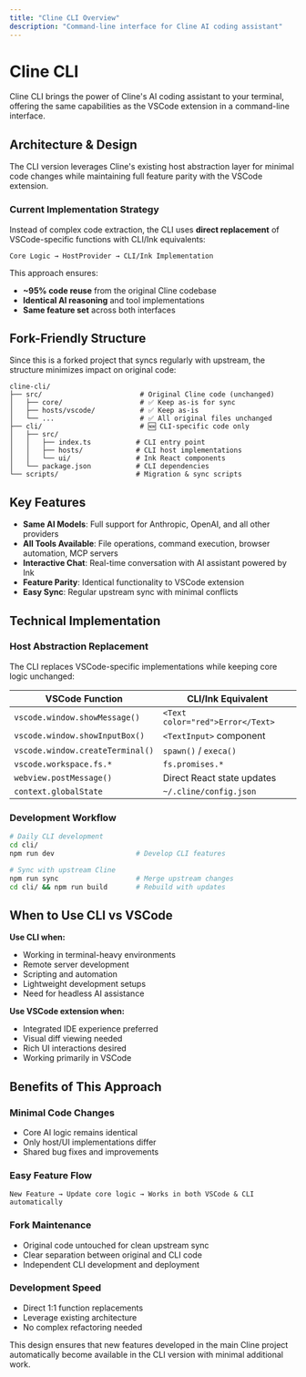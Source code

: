 ```yaml
---
title: "Cline CLI Overview"
description: "Command-line interface for Cline AI coding assistant"
---
```


# Cline CLI

Cline CLI brings the power of Cline's AI coding assistant to your terminal, offering the same capabilities as the VSCode extension in a command-line interface.

## Architecture & Design

The CLI version leverages Cline's existing host abstraction layer for minimal code changes while maintaining full feature parity with the VSCode extension.

### Current Implementation Strategy

Instead of complex code extraction, the CLI uses **direct replacement** of VSCode-specific functions with CLI/Ink equivalents:

```
Core Logic → HostProvider → CLI/Ink Implementation
```

This approach ensures:
- **~95% code reuse** from the original Cline codebase
- **Identical AI reasoning** and tool implementations
- **Same feature set** across both interfaces

## Fork-Friendly Structure

Since this is a forked project that syncs regularly with upstream, the structure minimizes impact on original code:

```
cline-cli/
├── src/                        # Original Cline code (unchanged)
│   ├── core/                   # ✅ Keep as-is for sync
│   ├── hosts/vscode/           # ✅ Keep as-is
│   └── ...                     # ✅ All original files unchanged
├── cli/                        # 🆕 CLI-specific code only
│   ├── src/
│   │   ├── index.ts           # CLI entry point
│   │   ├── hosts/             # CLI host implementations
│   │   └── ui/                # Ink React components
│   └── package.json           # CLI dependencies
└── scripts/                   # Migration & sync scripts
```

## Key Features

- **Same AI Models**: Full support for Anthropic, OpenAI, and all other providers
- **All Tools Available**: File operations, command execution, browser automation, MCP servers
- **Interactive Chat**: Real-time conversation with AI assistant powered by Ink
- **Feature Parity**: Identical functionality to VSCode extension
- **Easy Sync**: Regular upstream sync with minimal conflicts

## Technical Implementation

### Host Abstraction Replacement

The CLI replaces VSCode-specific implementations while keeping core logic unchanged:

| VSCode Function | CLI/Ink Equivalent |
|---|---|
| `vscode.window.showMessage()` | `<Text color="red">Error</Text>` |
| `vscode.window.showInputBox()` | `<TextInput>` component |
| `vscode.window.createTerminal()` | `spawn()` / `execa()` |
| `vscode.workspace.fs.*` | `fs.promises.*` |
| `webview.postMessage()` | Direct React state updates |
| `context.globalState` | `~/.cline/config.json` |

### Development Workflow

```bash
# Daily CLI development
cd cli/
npm run dev                    # Develop CLI features

# Sync with upstream Cline
npm run sync                   # Merge upstream changes
cd cli/ && npm run build       # Rebuild with updates
```

## When to Use CLI vs VSCode

**Use CLI when:**
- Working in terminal-heavy environments
- Remote server development
- Scripting and automation
- Lightweight development setups
- Need for headless AI assistance

**Use VSCode extension when:**
- Integrated IDE experience preferred
- Visual diff viewing needed
- Rich UI interactions desired
- Working primarily in VSCode

## Benefits of This Approach

### **Minimal Code Changes**
- Core AI logic remains identical
- Only host/UI implementations differ
- Shared bug fixes and improvements

### **Easy Feature Flow**
```
New Feature → Update core logic → Works in both VSCode & CLI automatically
```

### **Fork Maintenance**
- Original code untouched for clean upstream sync
- Clear separation between original and CLI code
- Independent CLI development and deployment

### **Development Speed**
- Direct 1:1 function replacements
- Leverage existing architecture
- No complex refactoring needed

This design ensures that new features developed in the main Cline project automatically become available in the CLI version with minimal additional work.